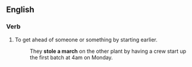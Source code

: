 ==English==
{{merge|steal a march}}
===Verb===
{{infl|en|verb|head=to [[steal]] [[a]] [[march]] [[on]]}}

# {{transitive|idiomatic}} To get ahead of someone or something by starting earlier.
#: They '''stole a march''' on the other plant by having a crew start up the first batch at 4am on Monday.